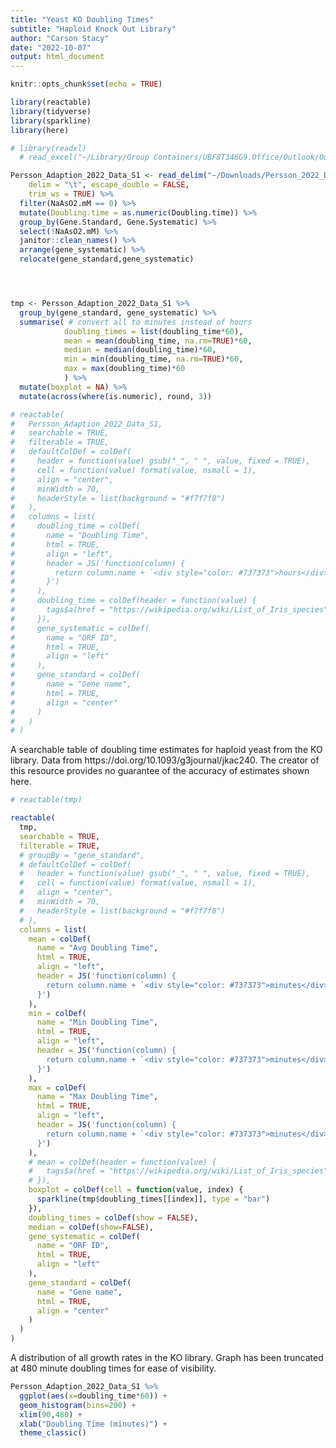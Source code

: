 ```yaml
---
title: "Yeast KO Doubling Times"
subtitle: "Haploid Knock Out Library"
author: "Carson Stacy"
date: "2022-10-07"
output: html_document
---
```


```r
knitr::opts_chunk$set(echo = TRUE)
```

```r
library(reactable)
library(tidyverse)
library(sparkline)
library(here)
```

```r
# library(readxl)
  # read_excel("~/Library/Group Containers/UBF8T346G9.Office/Outlook/Outlook 15 Profiles/Main Profile/Files/S0/1/Attachments/Persson_Adaption_2022_Data_S1_Dose_response[5017317].xlsx") 

Persson_Adaption_2022_Data_S1 <- read_delim("~/Downloads/Persson_2022_Data_S1.tsv", 
    delim = "\t", escape_double = FALSE, 
    trim_ws = TRUE) %>%
  filter(NaAsO2.mM == 0) %>% 
  mutate(Doubling.time = as.numeric(Doubling.time)) %>%
  group_by(Gene.Standard, Gene.Systematic) %>%
  select(!NaAsO2.mM) %>%
  janitor::clean_names() %>%
  arrange(gene_systematic) %>%
  relocate(gene_standard,gene_systematic)




tmp <- Persson_Adaption_2022_Data_S1 %>%
  group_by(gene_standard, gene_systematic) %>%
  summarise( # convert all to minutes instead of hours
            doubling_times = list(doubling_time*60),
            mean = mean(doubling_time, na.rm=TRUE)*60,
            median = median(doubling_time)*60,
            min = min(doubling_time, na.rm=TRUE)*60,
            max = max(doubling_time)*60
            ) %>%
  mutate(boxplot = NA) %>% 
  mutate(across(where(is.numeric), round, 3))
```

```r
# reactable(
#   Persson_Adaption_2022_Data_S1,
#   searchable = TRUE,
#   filterable = TRUE,
#   defaultColDef = colDef(
#     header = function(value) gsub("_", " ", value, fixed = TRUE),
#     cell = function(value) format(value, nsmall = 1),
#     align = "center",
#     minWidth = 70,
#     headerStyle = list(background = "#f7f7f8")
#   ),
#   columns = list(
#     doubling_time = colDef(
#       name = "Doubling Time",
#       html = TRUE,
#       align = "left",
#       header = JS('function(column) {
#         return column.name + `<div style="color: #737373">hours</div>`
#       }')
#     ),
#     doubling_time = colDef(header = function(value) {
#       tags$a(href = "https://wikipedia.org/wiki/List_of_Iris_species", value)
#     }),
#     gene_systematic = colDef(
#       name = "ORF ID",
#       html = TRUE,
#       align = "left"
#     ),
#     gene_standard = colDef(
#       name = "Gene name",
#       html = TRUE,
#       align = "center"
#     )
#   )
# )

```

A searchable table of doubling time estimates for haploid yeast from the KO library. Data from https://doi.org/10.1093/g3journal/jkac240. The creator of this resource provides no guarantee of the accuracy of estimates shown here.
```r
# reactable(tmp)

reactable(
  tmp,
  searchable = TRUE,
  filterable = TRUE,
  # groupBy = "gene_standard",
  # defaultColDef = colDef(
  #   header = function(value) gsub("_", " ", value, fixed = TRUE),
  #   cell = function(value) format(value, nsmall = 1),
  #   align = "center",
  #   minWidth = 70,
  #   headerStyle = list(background = "#f7f7f8")
  # ),
  columns = list(
    mean = colDef(
      name = "Avg Doubling Time",
      html = TRUE,
      align = "left",
      header = JS('function(column) {
        return column.name + `<div style="color: #737373">minutes</div>`
      }')
    ),
    min = colDef(
      name = "Min Doubling Time",
      html = TRUE,
      align = "left",
      header = JS('function(column) {
        return column.name + `<div style="color: #737373">minutes</div>`
      }')
    ),
    max = colDef(
      name = "Max Doubling Time",
      html = TRUE,
      align = "left",
      header = JS('function(column) {
        return column.name + `<div style="color: #737373">minutes</div>`
      }')
    ),
    # mean = colDef(header = function(value) {
    #   tags$a(href = "https://wikipedia.org/wiki/List_of_Iris_species", value)
    # }),
    boxplot = colDef(cell = function(value, index) {
      sparkline(tmp$doubling_times[[index]], type = "bar")
    }),
    doubling_times = colDef(show = FALSE),
    median = colDef(show=FALSE),
    gene_systematic = colDef(
      name = "ORF ID",
      html = TRUE,
      align = "left"
    ),
    gene_standard = colDef(
      name = "Gene name",
      html = TRUE,
      align = "center"
    )
  )
)


```


A distribution of all growth rates in the KO library. Graph has been truncated at 480 minute doubling times for ease of visibility.

```r
Persson_Adaption_2022_Data_S1 %>%
  ggplot(aes(x=doubling_time*60)) +
  geom_histogram(bins=200) +
  xlim(90,480) +
  xlab("Doubling Time (minutes)") +
  theme_classic()
```

